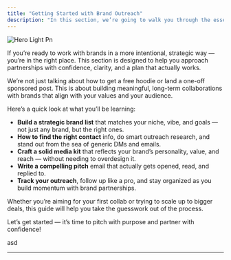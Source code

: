 ```yaml
---
title: "Getting Started with Brand Outreach"
description: "In this section, we’re going to walk you through the essential steps to help you grow stronger, smarter brand collaborations — whether you’re just getting started or looking to upgrade how you work with partners."
---
```


![Hero Light Pn](/images/hero-light.png)

If you’re ready to work with brands in a more intentional, strategic way — you’re in the right place. This section is designed to help you approach partnerships with confidence, clarity, and a plan that actually works.

We’re not just talking about how to get a free hoodie or land a one-off sponsored post. This is about building meaningful, long-term collaborations with brands that align with your values and your audience.

Here’s a quick look at what you’ll be learning:

- **Build a strategic brand list** that matches your niche, vibe, and goals — not just any brand, but the right ones.
- **How to find the right contact** info, do smart outreach research, and stand out from the sea of generic DMs and emails.
- **Craft a solid media kit** that reflects your brand’s personality, value, and reach — without needing to overdesign it.
- **Write a compelling pitch** email that actually gets opened, read, and replied to.
- **Track your outreach**, follow up like a pro, and stay organized as you build momentum with brand partnerships.

Whether you’re aiming for your first collab or trying to scale up to bigger deals, this guide will help you take the guesswork out of the process.

Let’s get started — it’s time to pitch with purpose and partner with confidence\!

<Card title="Building your brand list" icon="sparkles">
  asd
</Card>


---